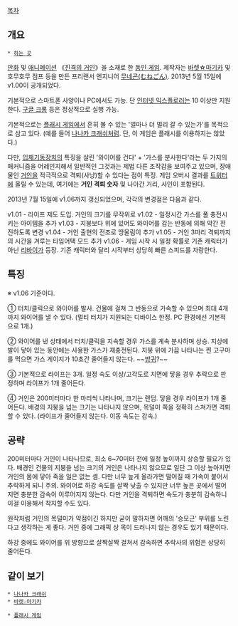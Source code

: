 {{{+1 すすめ！りったいきどー}}}

[[목차]]

== 개요 ==
 * [http://void.heteml.jp/titan/ 하는 곳]
[[만화]] 및 [[애니메이션]] 《[[진격의 거인]]》을 소재로 한 [[동인 게임]]. 제작자는 [[바렛☆마기카]] 및 호무호무 점프 등을 만든 프리랜서 엔지니어 [http://twitter.com/munegon 무네곤(むねごん)]. 2013년 5월 15일에 v1.00이 공개되었다.

기본적으로 스마트폰 사양이나 PC에서도 가능. 단 [[인터넷 익스플로러]]는 10 이상만 지원한다. [[구글 크롬]] 등은 정상적으로 실행 가능.

기본적으로는 [[플래시 게임]]에서 흔히 볼 수 있는 '얼마나 더 멀리 갈 수 있는가'를 목적으로 삼고 있다. (예를 들어 [[나나카 크래쉬]]처럼. 단, 이 게임은 플래시를 이용하지는 않았다.)

다만, [[입체기동장치]]의 특징을 살린 '와이어를 건다' + '가스를 분사한다'라는 두 가지의 매커니즘을 어레인지해서 일반적인 그것과는 제법 다른 조작감을 보여주고 있으며, 장애물인 [[거인]]을 적극적으로 격퇴(사냥)할 수 있다는 점이 특징. 게임 오버시 결과를 [[트위터]]에 올릴 수 있는데, 여기에는 '''거인 격퇴 숫자''' 및 나아간 거리, 사인이 포함된다.

2013년 7월 15일에 v1.06까지 갱신되었으며, 각각의 변경점은 다음과 같다.

v1.01 - 라이프 제도 도입. 거인의 크기를 무작위로
v1.02 - 일정시간 가스를 풀 충전시키는 아이템을 추가
v1.03 - 지붕보다 위에 있어도 와이어를 감는 반동에 의해 약간 전진하도록 변경
v1.04 - 거인 출현의 전조로 땅울림이 추가
v1.05 - 거인 3마리 격퇴까지의 시간을 겨루는 타임어택 모드 추가
v1.06 - 게임 시작 시 일정 확률로 기존 캐릭터가 아닌 [[리바이]]가 등장. 기존 캐릭터와 달리 시작부터 상당히 빠른 스피드를 자랑한다.

== 특징 ==
※ v1.06 기준이다.

① 터치/클릭으로 와이어를 발사. 건물에 걸쳐 그 반동으로 가속할 수 있으며 최대 4개까지 와이어를 낼 수 있다. (멀티 터치가 지원되는 디바이스 한정. PC 환경에선 기본적으로 1개.)

② 와이어를 낸 상태에서 터치/클릭을 지속할 경우 가스를 계속 분사하며 상승. 지상에 발이 닿아 있는 동안에는 사용한 가스가 재충전된다. 지붕 위에 가끔 나타나는 찐 고구마를 먹으면 가스 게이지가 10초간 줄어들지 않는다. ~~[[방귀]]?~~

③ 기본적으로 라이프는 3개. 일정 속도 이상/고각도로 지면에 닿을 경우 추락으로 판정하며 라이프가 1개 줄어든다.

④ 거인은 200미터마다 한 마리씩 나타나며, 크기는 랜덤. 닿을 경우 라이프가 1개 줄어든다. 배경의 지붕을 넘는 크기는 나타나지 않으며, 목덜미 쪽을 정확히 스쳐가면 격퇴할 수 있다. (라이프가 줄어들지 않는다. 이동 속도는 감속.)

== 공략 ==
200미터마다 거인이 나타나므로, 최소 6~70미터 전에 일정 높이까지 상승할 필요가 있다. 배경인 건물의 지붕을 넘는 크기의 거인은 나타나지 않으므로 일단 그 이상 높아지면 거인의 몸에 닿아 죽을 일은 없는 셈. 다만 너무 높게 올라가면 떨어질 때 가속이 붙어서 추락하게 되니 주의. 와이어로 하강 속도를 살짝 낮출 수 있지만 너무 높은 곳에서 떨어지면 충분한 감속이 이루어지지 않는다. 다만 거인을 격퇴하면 속도가 충분히 감속하니 이걸 이용해서 착지할 수도 있다.

원작처럼 거인의 목덜미가 약점이긴 하지만 굳이 말하자면 어깨의 '승모근' 부위를 노린다고 생각하는 게 좋다. 거인 중에 그래픽 상 목이 드러나지 않는 경우도 있기 때문이다.

하강 중에도 와이어를 위 방향으로 살짝살짝 걸쳐서 감속하면 추락사의 위험은 상당히 줄어든다.

== 같이 보기 ==
 * [[나나카 크래쉬]]
 * [[바렛☆마기카]]

 * [[플래시 게임]]
